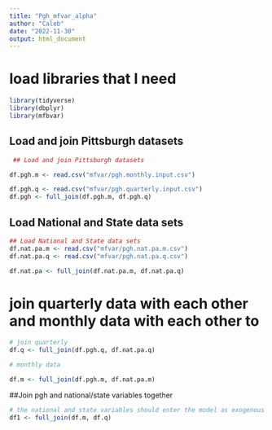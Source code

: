 ```yaml
---
title: "Pgh_mfvar_alpha"
author: "Caleb"
date: "2022-11-30"
output: html_document
---
```

# load libraries that I need 
```r
library(tidyverse) 
library(dbplyr) 
library(mfbvar) 
``` 
## Load and join Pittsburgh datasets 
```r
 ## Load and join Pittsburgh datasets 

df.pgh.m <- read.csv("mfvar/pgh.monthly.input.csv")

df.pgh.q <- read.csv("mfvar/pgh.quarterly.input.csv") 
df.pgh <- full_join(df.pgh.m, df.pgh.q)
```
## Load National and State data sets 
```r
## Load National and State data sets 
df.nat.pa.m <- read.csv("mfvar/pgh.nat.pa.m.csv")
df.nat.pa.q <- read.csv("mfvar/pgh.nat.pa.q.csv") 

df.nat.pa <- full_join(df.nat.pa.m, df.nat.pa.q) 

```
# join quarterly data with each other and monthly data with each other to 
```r
# join quarterly
df.q <- full_join(df.pgh.q, df.nat.pa.q) 

# monthly data 

df.m <- full_join(df.pgh.m, df.nat.pa.m) 
```
##Join pgh and national/state variables together 
```r
# the national and state variables should enter the model as exogenous but the package doesn't really allow that, we're going to try and tinker with it but will also run model where they aren't exogenous 
df1 <- full_join(df.m, df.q)
```
